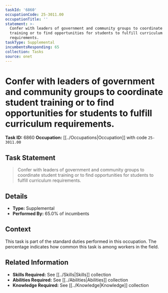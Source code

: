 ```yaml
---
taskId: '6860'
occupationCode: 25-3011.00
occupationTitle: ''
statement: >-
  Confer with leaders of government and community groups to coordinate student
  training or to find opportunities for students to fulfill curriculum
  requirements.
taskType: Supplemental
incumbentsResponding: 65
collection: Tasks
source: onet
---
```

# Confer with leaders of government and community groups to coordinate student training or to find opportunities for students to fulfill curriculum requirements.

**Task ID:** 6860
**Occupation:** [[../Occupations|Occupation]] with code `25-3011.00`

## Task Statement

> Confer with leaders of government and community groups to coordinate student training or to find opportunities for students to fulfill curriculum requirements.

## Details

- **Type:** Supplemental
- **Performed By:** 65.0% of incumbents

## Context

This task is part of the standard duties performed in this occupation. The percentage indicates how common this task is among workers in the field.

## Related Information

- **Skills Required:** See [[../Skills|Skills]] collection
- **Abilities Required:** See [[../Abilities|Abilities]] collection
- **Knowledge Required:** See [[../Knowledge|Knowledge]] collection
